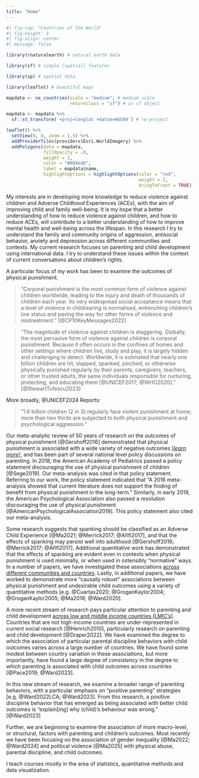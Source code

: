```yaml
---
title: "Home"
---
```


<style>
.leaflet {
    margin: auto;
}
</style>

```r
#| fig-cap: "Countries of the World"
#| fig-height: 3
#| fig-align: center
#| message: false

library(rnaturalearth) # natural earth data

library(sf) # simple (spatial) features

library(sp) # spatial data

library(leaflet) # beautiful maps

mapdata <- ne_countries(scale = "medium", # medium scale
                        returnclass = "sf") # as sf object

mapdata <- mapdata %>% 
  sf::st_transform('+proj=longlat +datum=WGS84') # re-project

leaflet() %>%
  setView(0, 0, zoom = 1.5) %>%
  addProviderTiles(providers$Esri.WorldImagery) %>%
  addPolygons(data = mapdata, 
              fillOpacity = .0, 
              weight = 2,
              color = "#009edb", 
              label = mapdata$name,
              highlightOptions = highlightOptions(color = "red", 
                                                  weight = 2,
                                                  bringToFront = TRUE)) 

```

My interests are in developing more knowledge to reduce violence against children and Adverse Childhood Experiences (ACEs), with the aim of improving child and family well-being. It is my hope that a better understanding of how to reduce violence against children, and how to reduce ACEs, will contribute to a better understanding of how to improve mental health and well-being across the lifespan. In this research I try to understand the family and community origins of aggression, antisocial behavior, anxiety and depression across different communities and contexts. My current research focuses on parenting and child development using international data. I try to understand these issues within the context of current conversations about children’s rights.

A particular focus of my work has been to examine the outcomes of physical punishment. 

> "Corporal punishment is the most common form of violence against children worldwide, leading to the injury and death of thousands of children each year. Its very widespread social acceptance means that a level of violence in childrearing is normalised, entrenching children’s low status and paving the way for other forms of violence and mistreatment." [@CP10KeyMessages2022]

> "The magnitude of violence against children is staggering. Globally, the most pervasive form of violence against children is corporal punishment. Because it often occurs in the confines of homes and other settings where children live, study and play, it is largely hidden and challenging to detect. Worldwide, it is estimated that nearly one billion children are hit, slapped, spanked, pinched, or otherwise physically punished regularly by their parents, caregivers, teachers, or other trusted adults, the same individuals responsible for nurturing, protecting, and educating them [@UNICEF2017; @WHO2020]." [@StewartTufescu2023]

More broadly, @UNICEF2024 Reports:

> "1.6 billion children (2 in 3) regularly face violent punishment at home; more than two thirds are subjected to both physical punishment and psychological aggression."

Our meta-analytic review of 50 years of research on the outcomes of physical punishment [@Gershoff2016] demonstrated that physical punishment is associated with a wide variety of negative outcomes [[*learn more*](https://agrogan1.github.io/research/cp/CP-meta.html)], and has been part of several national level policy discussions on parenting. In 2018, the American Academy of Pediatrics passed a policy statement discouraging the use of physical punishment of children [@Sege2019]. Our meta-analysis was cited in that policy statement. Referring to our work, the policy statement indicated that "A 2016 meta-analysis showed that current literature does not support the finding of benefit from physical punishment in the long-term." Similarly, in early 2019, the American Psychological Association also passed a resolution discouraging the use of physical punishment [@AmericanPsychologicalAssociation2019]. This policy statement also cited our meta-analysis.

Some research suggests that spanking should be classified as an Adverse Child Experience [@Ma2021; @Merrick2017; @Afifi2017], and that the effects of spanking may persist well into adulthood [@Gershoff2016; @Merrick2017; @Afifi2017]. Additional quantitative work has demonstrated that the effects of spanking are evident even in contexts when physical punishment is used minimally, or when used in ostensibly "normative" ways. In a number of papers, we have investigated these associations [across different communities and countries](research.qmd). Lastly, in additional papers, we have worked to demonstrate more "causally robust" associations between physical punishment and undesirable child outcomes using a variety of quantitative methods [e.g. @Cuartas2020; @GroganKaylor2004; @GroganKaylor2005; @Ma2018; @Ward2020].

A more recent stream of research pays particular attention to parenting and child development [across low and middle income countries (LMIC's)](research.qmd#multiple-indicator-cluster-surveys-mics-unicef-data). Countries that are not high-income countries are under-represented in current social research [@Henrich2010], particularly research on parenting and child development [@Draper2022]. We have examined the degree to which the association of particular parental discipline behaviors with child outcomes varies across a large number of countries. We have found some modest between country variation in these associations, but more importantly, have found a large degree of *consistency* in the degree to which parenting is associated with child outcomes across countries [@Pace2019; @Ward2023]. 

In this new stream of research, we examine a broader range of parenting behaviors, with a particular emphasis on "positive parenting" strategies [e.g. @Ward2022LCA; @Ward2023]. From this research, a positive discipline behavior that has emerged as being associated with better child outcomes is "explain[ing] why (child)’s behaviour was wrong." [@Ward2023]

Further, we are beginning to examine the association of more macro-level, or structural, factors with parenting and children's outcomes. Most recently we have been focusing on the association of gender inequality [@Ma2022; @Ward2024] and political violence [@Ma2025] with physical abuse, parental discipline, and child outcomes.

I teach courses mostly in the area of statistics, quantitative methods and data visualization.





